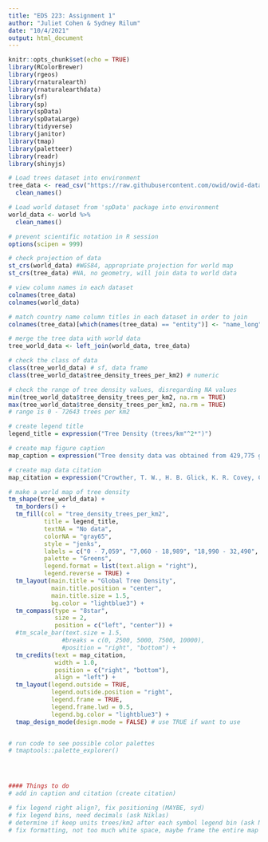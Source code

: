 ```yaml
---
title: "EDS 223: Assignment 1"
author: "Juliet Cohen & Sydney Rilum"
date: "10/4/2021"
output: html_document
---
```


```r
knitr::opts_chunk$set(echo = TRUE)
library(RColorBrewer)
library(rgeos)
library(rnaturalearth)
library(rnaturalearthdata)
library(sf)
library(sp)
library(spData)
library(spDataLarge)
library(tidyverse)
library(janitor)
library(tmap)
library(paletteer)
library(readr)
library(shinyjs)
```

```r
# Load trees dataset into environment
tree_data <- read_csv("https://raw.githubusercontent.com/owid/owid-datasets/master/datasets/Tree%20density%20(Crowther%20et%20al.%202015)/Tree%20density%20(Crowther%20et%20al.%202015).csv") %>% 
  clean_names()

# Load world dataset from 'spData' package into environment
world_data <- world %>% 
  clean_names()
```

```r
# prevent scientific notation in R session
options(scipen = 999)

# check projection of data
st_crs(world_data) #WGS84, appropriate projection for world map
st_crs(tree_data) #NA, no geometry, will join data to world data

# view column names in each dataset
colnames(tree_data)
colnames(world_data)
```

```r
# match country name column titles in each dataset in order to join
colnames(tree_data)[which(names(tree_data) == "entity")] <- "name_long"

# merge the tree data with world data
tree_world_data <- left_join(world_data, tree_data)
```

```r
# check the class of data
class(tree_world_data) # sf, data frame
class(tree_world_data$tree_density_trees_per_km2) # numeric

# check the range of tree density values, disregarding NA values
min(tree_world_data$tree_density_trees_per_km2, na.rm = TRUE)
max(tree_world_data$tree_density_trees_per_km2, na.rm = TRUE)
# range is 0 - 72643 trees per km2
```


```r
# create legend title
legend_title = expression("Tree Density (trees/km"^2*")")

# create map figure caption
map_caption = expression("Tree density data was obtained from 429,775 ground-sourced measurements collected from international forestry databases combined with biome-level spatial models to predict global tree density at 1 km"^2*" resolution. Criteria for a tree is specified as a plant with woody stems larger than 10 cm diameter at breast height.")

# create map data citation
map_citation = expression("Crowther, T. W., H. B. Glick, K. R. Covey, C. Bettigole, D. S. Maynard, S. M. Thomas, J. R. Smith, et al. 2015. “Mapping Tree Density at a Global Scale.” Nature 525 (7568): 201–5. https://doi.org/10.1038/nature14967.")

# make a world map of tree density
tm_shape(tree_world_data) + 
  tm_borders() + 
  tm_fill(col = "tree_density_trees_per_km2", 
          title = legend_title,
          textNA = "No data",
          colorNA = "gray65",
          style = "jenks",
          labels = c("0 - 7,059", "7,060 - 18,989", "18,990 - 32,490", "32,491 - 49,894", "49,895 - 72,644"),
          palette = "Greens",
          legend.format = list(text.align = "right"),
          legend.reverse = TRUE) +
  tm_layout(main.title = "Global Tree Density", 
            main.title.position = "center",
            main.title.size = 1.5,
            bg.color = "lightblue3") +
  tm_compass(type = "8star",
             size = 2,
             position = c("left", "center")) +
  #tm_scale_bar(text.size = 1.5,
               #breaks = c(0, 2500, 5000, 7500, 10000),
               #position = "right", "bottom") +
  tm_credits(text = map_citation, 
             width = 1.0,
             position = c("right", "bottom"),
             align = "left") +
  tm_layout(legend.outside = TRUE,
            legend.outside.position = "right",
            legend.frame = TRUE,
            legend.frame.lwd = 0.5,
            legend.bg.color = "lightblue3") +
  tmap_design_mode(design.mode = FALSE) # use TRUE if want to use


# run code to see possible color palettes
# tmaptools::palette_explorer()




#### Things to do
# add in caption and citation (create citation)

# fix legend right align?, fix positioning (MAYBE, syd)
# fix legend bins, need decimals (ask Niklas)
# determine if keep units trees/km2 after each symbol legend bin (ask Niklas)
# fix formatting, not too much white space, maybe frame the entire map + 
```














